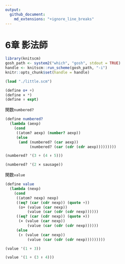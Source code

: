 ```yaml
---
output:
  github_document:
    md_extensions: "+ignore_line_breaks"
---
```


# 6章 影法師

```r
library(knitscm)
gosh_path <- system2("which", "gosh", stdout = TRUE)
handle <- knitscm::run_scheme(gosh_path, "-i")
knitr::opts_chunk$set(handle = handle)
```

```scm
(load "./little.scm")

(define o+ +)
(define × *)
(define ↑ expt)
```

関数`numbered?`

```scm
(define numbered?
  (lambda (aexp)
    (cond
     ((atom? aexp) (number? aexp))
     (else
      (and (numbered? (car aexp))
           (numbered? (car (cdr (cdr aexp)))))))))
```

```scm
(numbered? '(3 + (4 ↑ 5)))
```

```scm
(numbered? '(2 × sausage))
```

関数`value`

```scm
(define value
  (lambda (nexp)
    (cond
     ((atom? nexp) nexp)
     ((eq? (car (cdr nexp)) (quote +))
      (o+ (value (car nexp))
          (value (car (cdr (cdr nexp))))))
     ((eq? (car (cdr nexp)) (quote ×))
      (× (value (car nexp))
          (value (car (cdr (cdr nexp))))))
     (else
      (↑ (value (car nexp))
          (value (car (cdr (cdr nexp)))))))))

```

```scm
(value '(1 + 3))
```

```scm
(value '(1 + (3 ↑ 4)))
```
